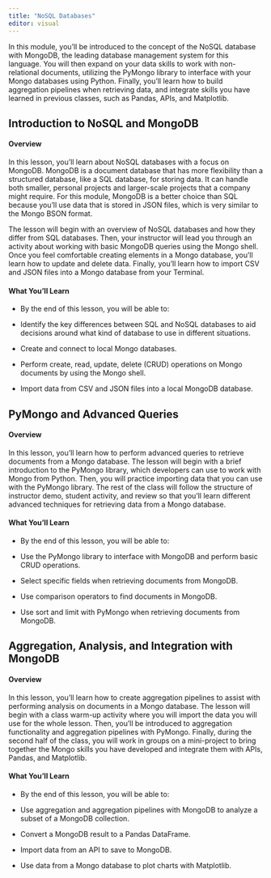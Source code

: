 ```yaml
---
title: "NoSQL Databases"
editor: visual
---
```


In this module, you'll be introduced to the concept of the NoSQL database with MongoDB, the leading database management system for this language. You will then expand on your data skills to work with non-relational documents, utilizing the PyMongo library to interface with your Mongo databases using Python. Finally, you'll learn how to build aggregation pipelines when retrieving data, and integrate skills you have learned in previous classes, such as Pandas, APIs, and Matplotlib.

## Introduction to NoSQL and MongoDB

#### Overview

In this lesson, you’ll learn about NoSQL databases with a focus on MongoDB. MongoDB is a document database that has more flexibility than a structured database, like a SQL database, for storing data. It can handle both smaller, personal projects and larger-scale projects that a company might require. For this module, MongoDB is a better choice than SQL because you'll use data that is stored in JSON files, which is very similar to the Mongo BSON format.

The lesson will begin with an overview of NoSQL databases and how they differ from SQL databases. Then, your instructor will lead you through an activity about working with basic MongoDB queries using the Mongo shell. Once you feel comfortable creating elements in a Mongo database, you’ll learn how to update and delete data. Finally, you’ll learn how to import CSV and JSON files into a Mongo database from your Terminal.

#### What You'll Learn

- By the end of this lesson, you will be able to:

- Identify the key differences between SQL and NoSQL databases to aid decisions around what kind of database to use in different situations.

- Create and connect to local Mongo databases.

- Perform create, read, update, delete (CRUD) operations on Mongo documents by using the Mongo shell.

- Import data from CSV and JSON files into a local MongoDB database.


## PyMongo and Advanced Queries

#### Overview

In this lesson, you’ll learn how to perform advanced queries to retrieve documents from a Mongo database. The lesson will begin with a brief introduction to the PyMongo library, which developers can use to work with Mongo from Python. Then, you will practice importing data that you can use with the PyMongo library. The rest of the class will follow the structure of instructor demo, student activity, and review so that you'll learn different advanced techniques for retrieving data from a Mongo database.

#### What You'll Learn

- By the end of this lesson, you will be able to:

- Use the PyMongo library to interface with MongoDB and perform basic CRUD operations.

- Select specific fields when retrieving documents from MongoDB.

- Use comparison operators to find documents in MongoDB.

- Use sort and limit with PyMongo when retrieving documents from MongoDB.

## Aggregation, Analysis, and Integration with MongoDB

#### Overview

In this lesson, you’ll learn how to create aggregation pipelines to assist with performing analysis on documents in a Mongo database. The lesson will begin with a class warm-up activity where you will import the data you will use for the whole lesson. Then, you'll be introduced to aggregation functionality and aggregation pipelines with PyMongo. Finally, during the second half of the class, you will work in groups on a mini-project to bring together the Mongo skills you have developed and integrate them with APIs, Pandas, and Matplotlib.

#### What You'll Learn

- By the end of this lesson, you will be able to:

- Use aggregation and aggregation pipelines with MongoDB to analyze a subset of a MongoDB collection.

- Convert a MongoDB result to a Pandas DataFrame.

- Import data from an API to save to MongoDB.

- Use data from a Mongo database to plot charts with Matplotlib.
